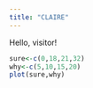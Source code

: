 ```yaml
---
title: "CLAIRE"
---
```


Hello, visitor!

```r
sure<-c(0,18,21,32)
why<-c(5,10,15,20)
plot(sure,why)
```
